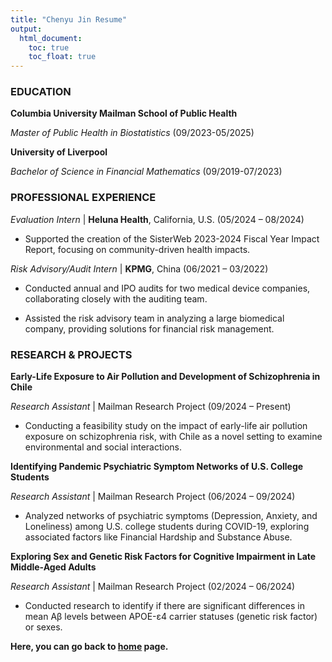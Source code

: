 ```yaml
---
title: "Chenyu Jin Resume"
output: 
  html_document:
    toc: true
    toc_float: true
---
```


### EDUCATION

**Columbia University Mailman School of Public Health**

*Master of Public Health in Biostatistics* (09/2023-05/2025)

**University of Liverpool**

*Bachelor of Science in Financial Mathematics* (09/2019-07/2023)

### PROFESSIONAL EXPERIENCE

*Evaluation Intern* | **Heluna Health**, California, U.S. (05/2024 – 08/2024)

- Supported the creation of the SisterWeb 2023-2024 Fiscal Year Impact Report, focusing on community-driven health impacts.

*Risk Advisory/Audit Intern* | **KPMG**, China (06/2021 – 03/2022) 

- Conducted annual and IPO audits for two medical device companies, collaborating closely with the auditing team.

- Assisted the risk advisory team in analyzing a large biomedical company, providing solutions for financial risk management.

### RESEARCH & PROJECTS

**Early-Life Exposure to Air Pollution and Development of Schizophrenia in Chile** 

*Research Assistant* | Mailman Research Project (09/2024 – Present)  

- Conducting a feasibility study on the impact of early-life air pollution exposure on schizophrenia risk, with Chile as a novel setting to examine environmental and social interactions.

**Identifying Pandemic Psychiatric Symptom Networks of U.S. College Students** 

*Research Assistant* | Mailman Research Project (06/2024 – 09/2024)

- Analyzed networks of psychiatric symptoms (Depression, Anxiety, and Loneliness) among U.S. college students during COVID-19, exploring associated factors like Financial Hardship and Substance Abuse.

**Exploring Sex and Genetic Risk Factors for Cognitive Impairment in Late Middle-Aged Adults**  

*Research Assistant* | Mailman Research Project (02/2024 – 06/2024) 

- Conducted research to identify if there are significant differences in mean Aβ levels between APOE-ε4 carrier statuses (genetic risk factor) or sexes.

**Here, you can go back to [home](index.html) page.**